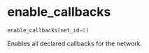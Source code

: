 # enable_callbacks { #ANNarchy.core.Simulate.enable_callbacks }

```python
enable_callbacks(net_id=0)
```

Enables all declared callbacks for the network.
